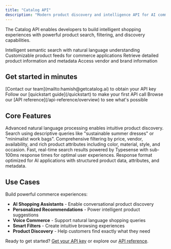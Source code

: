 ```yaml
---
title: "Catalog API"
description: "Modern product discovery and intelligence API for AI commerce"
---
```


The Catalog API enables developers to build intelligent shopping experiences with powerful product search, filtering, and discovery capabilities.

<CardGroup cols={2}>
  <Card
    title="Search Products"
    icon="magnifying-glass"
    href="/api-reference/endpoints/search/search-products"
  >
    Intelligent semantic search with natural language understanding
  </Card>
  <Card
    title="Product Feeds"
    icon="rss"
    href="/api-reference/endpoints/feed/get-feed"
  >
    Customizable product feeds for commerce applications
  </Card>
  <Card
    title="Get Product Details"
    icon="box"
    href="/api-reference/endpoints/products/get-product"
  >
    Retrieve detailed product information and metadata
  </Card>
  <Card
    title="List Vendors"
    icon="store"
    href="/api-reference/endpoints/vendors/list-vendors"
  >
    Access vendor and brand information
  </Card>
</CardGroup>

## Get started in minutes

<Steps>
  <Step title="Get your API key">
    [Contact our team](mailto:hamish@getcatalog.ai) to obtain your API key
  </Step>
  <Step title="Make your first request">
    Follow our [quickstart guide](/quickstart) to make your first API call
  </Step>
  <Step title="Explore the API">
    Browse our [API reference](/api-reference/overview) to see what's possible
  </Step>
</Steps>

## Core Features

<AccordionGroup>
  <Accordion title="Semantic Search">
    Advanced natural language processing enables intuitive product discovery. Search using descriptive queries like "sustainable summer dresses" or "minimalist work bags".
  </Accordion>
  
  <Accordion title="Intelligent Filtering">
    Comprehensive filtering by price, vendor, availability, and rich product attributes including color, material, style, and occasion.
  </Accordion>
  
  <Accordion title="Real-time Results">
    Fast, real-time search results powered by Typesense with sub-100ms response times for optimal user experiences.
  </Accordion>
  
  <Accordion title="AI-Ready Format">
    Response format optimized for AI applications with structured product data, attributes, and metadata.
  </Accordion>
</AccordionGroup>

## Use Cases

Build powerful commerce experiences:

- **AI Shopping Assistants** - Enable conversational product discovery
- **Personalized Recommendations** - Power intelligent product suggestions  
- **Voice Commerce** - Support natural language shopping queries
- **Smart Filters** - Create intuitive browsing experiences
- **Product Discovery** - Help customers find exactly what they need

Ready to get started? [Get your API key](mailto:hamish@getcatalog.ai) or explore our [API reference](/api-reference/overview).